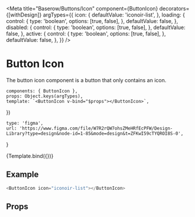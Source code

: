 

<Meta
    title="Baserow/Buttons/Icon"
    component={ButtonIcon}
    decorators={[withDesign]}
    argTypes={{
        icon: {
            defaultValue: 'iconoir-list',
        },
        loading: {
            control: {
                type: 'boolean',
                options: [true, false],
            },
            defaultValue: false,
        },
        disabled: {
            control: {
                type: 'boolean',
                options: [true, false],
            },
            defaultValue: false,
        },
        active: {
            control: {
                type: 'boolean',
                options: [true, false],
            },
            defaultValue: false,
        },
    }}
/>

# Button Icon

The button icon component is a button that only contains an icon.

    components: { ButtonIcon },
    props: Object.keys(argTypes),
    template: `<ButtonIcon v-bind="$props"></ButtonIcon>`,
})

    type: 'figma',
    url: 'https://www.figma.com/file/W7R2rQW7ohsZMeHRfEcPFW/Design-Library?type=design&node-id=1-85&mode=design&t=ZFKwI59cTYQROI8S-0',
}

<Canvas>
    <Story
        name="Default"
        parameters={{
            design: config(designConfig),
        }}
    >
        {Template.bind({})}
    </Story>
</Canvas>

## Example

```javascript
<ButtonIcon icon="iconoir-list"></ButtonIcon>
```

## Props

<Props of={ButtonIcon} />
